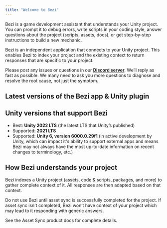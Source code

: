 ```yaml
---
title: "Welcome to Bezi"
---
```


Bezi is a game development assistant that understands your Unity project. You can prompt it to debug errors, write scripts in your coding style, answer questions about the project (scripts, assets, docs), or get step-by-step instructions to build a new mechanic.

Bezi is an independent application that connects to your Unity project. This enables Bezi to index your project and the existing context to return responses that are specific to your project.

Please post any issues or questions in our [**Discord server**](https://discord.com/invite/UKWB46HTT9). We’ll reply as fast as possible. We many need to ask you more questions to diagnose and resolve the root cause, not just the symptom.

## Latest versions of the Bezi app & Unity plugin

<Card title="Changelog" href="https://docs.bezi.com/bezi/product/changelog">
  
</Card>

## Unity versions that support Bezi

- Best: **Unity 2022 LTS** (the latest LTS that Unity’s published)
- Supported: **2021 LTS**
- Supported: **Unity 6, version 6000.0.29f1** (in active development by Unity, which can impact it's ability to support external apps and means Bezi may not always have the most up-to-date information on recent changes to terminology, etc.)

## How Bezi understands your project

Bezi indexes a Unity project (assets, code & scripts, packages, and more) to gather complete context of it. All responses are then adapted based on that context.

Do not use Bezi until asset sync is successfully completed for the project. If asset sync isn't completed, Bezi won’t have context of your project which may lead to it responding with generic answers.

See the Asset Sync product docs for complete details.

<Card title="Asset Sync documentation" icon="pancakes" iconType="sharp-solid" color="#000000" href="https://docs.bezi.com/bezi/product/asset-sync">
  
</Card>